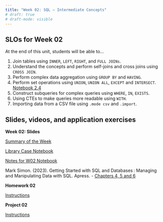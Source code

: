 ```yaml
---
title: "Week 02: SQL – Intermediate Concepts"
# draft: true
# draft-mode: visible
---
```


## SLOs for Week 02

At the end of this unit, students will be able to...

1.  Join tables using `INNER`, `LEFT`, `RIGHT`, and `FULL JOINs`.
2.  Understand the concepts and perform self-joins and cross joins using `CROSS JOIN`.
3.  Perform complex data aggregation using `GROUP BY` and `HAVING`.
4.  Perform set operations using `UNION`, `UNION ALL`, `EXCEPT` and `INTERSECT`. [Notebook 2.4](week02-04-union.ipynb)
5.  Construct subqueries for complex queries using `WHERE`, `IN`, `EXISTS`.
6.  Using CTEs to make queries more readable using `WITH`.
7.  Importing data from a CSV file using `.mode csv` and `.import`.

## Slides, videos, and application exercises

:::::: slide-deck
**Week 02: Slides**

<!-- ::: slides
[Slides](){target="_blank"}
::: -->

::: source
[Summary of the Week](/week02-summary.qmd)
:::

::: source
[Library Case Notebook](/week02-library.ipynb)
:::

::: source
[Notes for W02 Notebook](/week02-notes.ipynb)
:::

::: reading
Mark Simon. (2023). Getting Started with SQL and Databases : Managing and Manipulating Data with SQL. Apress. - [Chapters 4, 5 and 6](https://calvin.primo.exlibrisgroup.com/permalink/01CALVIN_INST/1p09kqq/cdi_skillsoft_books24x7_bks000165833){target="_blank"}
:::

::::::

<!-- ## Homework assignments -->

:::: homework
**Homework 02**

::: instructions
[Instructions](/hws/hw02.qmd)
:::

::::

<!-- ## Lab -->

:::: lab
**Project 02**

::: instructions
[Instructions](/projects/proj02.qmd)
:::

::::